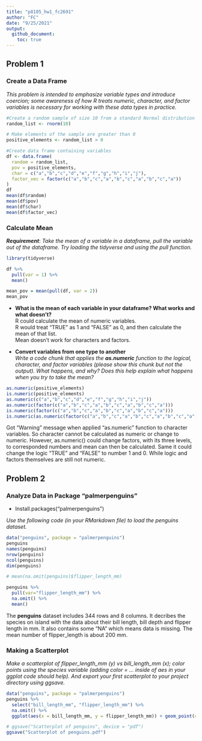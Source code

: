 ```yaml
---
title: "p8105_hw1_fc2691"
author: "FC"
date: "9/25/2021"
output: 
  github_document:
    toc: true
---
```



## Problem 1 

### Create a Data Frame
  
*This problem is intended to emphasize variable types and introduce coercion; some awareness of how R treats numeric, character, and factor variables is necessary for working with these data types in practice.*  

```r
#Create a random sample of size 10 from a standard Normal distribution
random_list <- rnorm(10)  

# Make elements of the sample are greater than 0
positive_elements <- random_list > 0  

#Create data frame containing variables
df <- data.frame(
  random = random_list,
  pov = positive_elements,
  char = c("a","b","c","d","e","f","g","h","i","j"),
  factor_vec = factor(c("a","b","c","a","b","c","a","b","c","a"))
)
df
mean(df$random)
mean(df$pov)
mean(df$char)
mean(df$factor_vec)
```

### Calculate Mean  

***Requirement***: *Take the mean of a variable in a dataframe, pull the variable out of the dataframe. Try loading the tidyverse and using the pull function.*  

```r
library(tidyverse)

df %>%
  pull(var = 1) %>% 
  mean()

mean_pov = mean(pull(df, var = 2))
mean_pov
```

- **What is the mean of each variable in your dataframe? What works and what doesn’t?**  
R could calculate the mean of numeric variables.  
R would treat "TRUE" as 1 and "FALSE" as 0, and then calculate the mean of that list.  
Mean doesn't work for characters and factors.  

- **Convert variables from one type to another**  
*Write a code chunk that applies the **as.numeric** function to the logical, character, and factor variables (please show this chunk but not the output). What happens, and why? Does this help explain what happens when you try to take the mean?*

```r
as.numeric(positive_elements)
is.numeric(positive_elements)
as.numeric(c("a","b","c","d","e","f","g","h","i","j")) 
as.numeric(factor(c("a","b","c","a","b","c","a","b","c","a")))
is.numeric(factor(c("a","b","c","a","b","c","a","b","c","a")))
is.numeric(as.numeric(factor(c("a","b","c","a","b","c","a","b","c","a"))))
```
Got "Warning" message when applied "as.numeric" function to character variables. So character cannot be calculated as numeric or change to numeric. However, as.numeric() could change factors, with its three levels, to corresponded numbers and mean can then be calculated. Same it could change the logic "TRUE" and "FALSE" to number 1 and 0. While logic and factors themselves are still not numeric. 

## Problem 2  

### Analyze Data in Package "palmerpenguins"  

- Install.packages("palmerpenguins")  

*Use the following code (in your RMarkdown file) to load the penguins dataset. * 

```r
data("penguins", package = "palmerpenguins")
penguins
names(penguins)
nrow(penguins)
ncol(penguins)
dim(penguins)

# mean(na.omit(penguins)$flipper_length_mm)

penguins %>%
  pull(var="flipper_length_mm") %>%
  na.omit() %>%
  mean()
```
The **penguins** dataset includes 344 rows and 8 columns. It decribes the species on island with the data about their bill length, bill depth and flipper length in mm. It also contains some "NA" which means data is missing. The mean number of flipper_length is about 200 mm.  

### Making a Scatterplot  

*Make a scatterplot of flipper_length_mm (y) vs bill_length_mm (x); color points using the species variable (adding color = ... inside of aes in your ggplot code should help). And export your first scatterplot to your project directory using ggsave.*

```r
data("penguins", package = "palmerpenguins")
penguins %>%
  select("bill_length_mm", "flipper_length_mm") %>%
  na.omit() %>%
  ggplot(aes(x = bill_length_mm, y = flipper_length_mm)) + geom_point(color = "blue")

# ggsave("Scatterplot of penguins", device = "pdf")
ggsave("Scatterplot of penguins.pdf")
```




